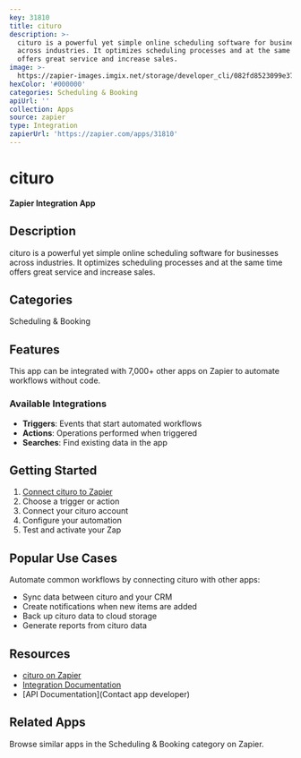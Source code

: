 ```yaml
---
key: 31810
title: cituro
description: >-
  cituro is a powerful yet simple online scheduling software for businesses
  across industries. It optimizes scheduling processes and at the same time
  offers great service and increase sales.
image: >-
  https://zapier-images.imgix.net/storage/developer_cli/082fd8523099e3761cfde9a638216b28.png?auto=format%2Ccompress&ixlib=python-3.0.0&q=50
hexColor: '#000000'
categories: Scheduling & Booking
apiUrl: ''
collection: Apps
source: zapier
type: Integration
zapierUrl: 'https://zapier.com/apps/31810'
---
```

# cituro

**Zapier Integration App**

## Description

cituro is a powerful yet simple online scheduling software for businesses across industries. It optimizes scheduling processes and at the same time offers great service and increase sales.

## Categories

Scheduling & Booking

## Features

This app can be integrated with 7,000+ other apps on Zapier to automate workflows without code.

### Available Integrations

- **Triggers**: Events that start automated workflows
- **Actions**: Operations performed when triggered
- **Searches**: Find existing data in the app

## Getting Started

1. [Connect cituro to Zapier](https://zapier.com/apps/31810)
2. Choose a trigger or action
3. Connect your cituro account
4. Configure your automation
5. Test and activate your Zap

## Popular Use Cases

Automate common workflows by connecting cituro with other apps:

- Sync data between cituro and your CRM
- Create notifications when new items are added
- Back up cituro data to cloud storage
- Generate reports from cituro data

## Resources

- [cituro on Zapier](https://zapier.com/apps/31810)
- [Integration Documentation](https://zapier.com/apps/31810/integrations)
- [API Documentation](Contact app developer)

## Related Apps

Browse similar apps in the Scheduling & Booking category on Zapier.
